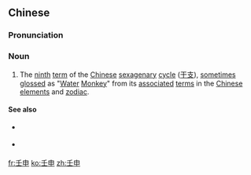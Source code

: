 ==Chinese==
{{zh-forms|{{nowrap|9th [[heavenly stem]]}}<br>([[pole]])|{{nowrap|9th [[earthly branch]]}}<br>([[lightning]] [[bolt]])}}
{{wikipedia|Chinese sexagenary cycle}}
{{wikipedia|Monkey (zodiac)|Monkey in the Chinese zodiac}}

===Pronunciation===
{{zh-pron
|m=rénshēn
|c=jam4 san1
|mn=qz,xm:lîm-sin/zz:jîm-sin
|cat=n
}}

===Noun===
{{zh-noun}}

# The [[ninth]] [[term]] of the [[Chinese]] [[sexagenary]] [[cycle]] ([[干支]]), [[sometimes]] [[gloss]]ed as "[[water|Water]] [[monkey|Monkey]]" from its [[associate]]d [[term]]s in the [[Chinese]] [[element]]s and [[zodiac]].

====See also====
* {{sense|preceding term}} {{zh-l|辛未}}
* {{sense|next term}} {{zh-l|癸酉}}

[[fr:壬申]]
[[ko:壬申]]
[[zh:壬申]]